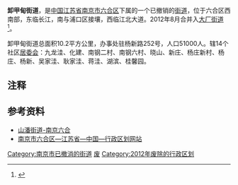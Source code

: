'''卸甲甸街道'''，是[[中国|中国]][[江苏省|江苏省]][[南京市|南京市]][[六合区|六合区]]下属的一个已撤销的[[街道办事处|街道]]，位于六合区西南部，东临长江，南与浦口区接壤，西临江北大道。2012年8月合并入[[大厂街道|大厂街道]]<ref>{{cite web| title=六合街镇区划调整 沿江工业开发区并入化工园| url=http://www.njtv.com.cn/cont/cont5/201208/t20120827_144155.html| publisher=南京电视新闻网| date=| accessdate=}}{{dead link|date=2018年5月 |bot=InternetArchiveBot |fix-attempted=yes }}</ref>。

卸甲甸街道总面积10.2平方公里，办事处驻杨新路252号，人口51000人。辖14个社区[[居委会|居委会]]：九龙洼、化建、南钢二村、南钢六村、晓山、新庄、杨庄新村、杨庄、杨新、吴家洼、耿家洼、蒋洼、湖滨、桂馨园。

== 注释 ==

{{reflist}}

==参考资料==
*[https://web.archive.org/web/20080329012316/http://sina.njlh.gov.cn/d.asp?l=001007&id=495 山潘街道-南京六合]
*[http://www.xzqh.org/QUHUA/32js/0116lh.htm 南京市六合区—江苏省—中国—行政区划网站] {{Wayback|url=http://www.xzqh.org/QUHUA/32js/0116lh.htm |date=20160805130057 }}

[[Category:南京市已撤消的街道|Category:南京市已撤消的街道]]
[[Category:六合区行政区划|废]]
[[Category:2012年废除的行政区划|Category:2012年废除的行政区划]]